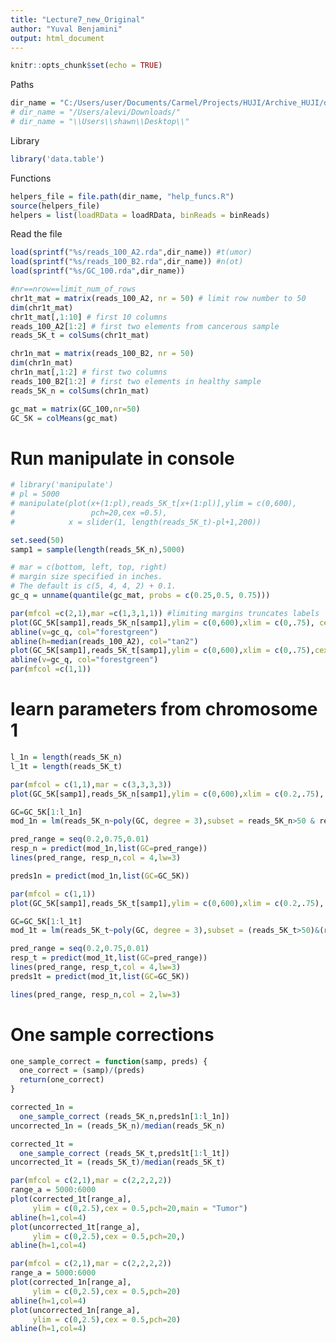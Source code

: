 ```yaml
---
title: "Lecture7_new_Original"
author: "Yuval Benjamini"
output: html_document
---
```


```r
knitr::opts_chunk$set(echo = TRUE)
```

Paths
```r
dir_name = "C:/Users/user/Documents/Carmel/Projects/HUJI/Archive_HUJI/data-analysis-genomics/data"
# dir_name = "/Users/alevi/Downloads/"
# dir_name = "\\Users\\shawn\\Desktop\\"
```

Library
```r
library('data.table')
```
Functions
```r
helpers_file = file.path(dir_name, "help_funcs.R")
source(helpers_file)
helpers = list(loadRData = loadRData, binReads = binReads)
```

Read the file

```r
load(sprintf("%s/reads_100_A2.rda",dir_name)) #t(umor)
load(sprintf("%s/reads_100_B2.rda",dir_name)) #n(ot)
load(sprintf("%s/GC_100.rda",dir_name))
```

```r
#nr==nrow==limit_num_of_rows
chr1t_mat = matrix(reads_100_A2, nr = 50) # limit row number to 50
dim(chr1t_mat)
chr1t_mat[,1:10] # first 10 columns
reads_100_A2[1:2] # first two elements from cancerous sample
reads_5K_t = colSums(chr1t_mat) 
```

```r
chr1n_mat = matrix(reads_100_B2, nr = 50)
dim(chr1n_mat)
chr1n_mat[,1:2] # first two columns
reads_100_B2[1:2] # first two elements in healthy sample
reads_5K_n = colSums(chr1n_mat)
```


```r
gc_mat = matrix(GC_100,nr=50)
GC_5K = colMeans(gc_mat)
```

# Run manipulate in console
```r
# library('manipulate')
# pl = 5000
# manipulate(plot(x+(1:pl),reads_5K_t[x+(1:pl)],ylim = c(0,600),
#                 pch=20,cex =0.5), 
#            x = slider(1, length(reads_5K_t)-pl+1,200))
```



```r
set.seed(50)
samp1 = sample(length(reads_5K_n),5000)

# mar = c(bottom, left, top, right)
# margin size specified in inches.
# The default is c(5, 4, 4, 2) + 0.1.
gc_q = unname(quantile(gc_mat, probs = c(0.25,0.5, 0.75)))

par(mfcol =c(2,1),mar =c(1,3,1,1)) #limiting margins truncates labels
plot(GC_5K[samp1],reads_5K_n[samp1],ylim = c(0,600),xlim = c(0,.75), cex = 0.4, pch=20, ylab="Healthy Reads", xlab="GC (%)")
abline(v=gc_q, col="forestgreen")
abline(h=median(reads_100_A2), col="tan2")
plot(GC_5K[samp1],reads_5K_t[samp1],ylim = c(0,600),xlim = c(0,.75),cex = 0.4, pch=20,  ylab="Tumor Reads")
abline(v=gc_q, col="forestgreen")
par(mfcol =c(1,1))

```


# learn parameters from chromosome 1

```r
l_1n = length(reads_5K_n)
l_1t = length(reads_5K_t)

par(mfcol = c(1,1),mar = c(3,3,3,3))
plot(GC_5K[samp1],reads_5K_n[samp1],ylim = c(0,600),xlim = c(0.2,.75), cex = 0.5, pch=20)

GC=GC_5K[1:l_1n]
mod_1n = lm(reads_5K_n~poly(GC, degree = 3),subset = reads_5K_n>50 & reads_5K_n<600 )

pred_range = seq(0.2,0.75,0.01)
resp_n = predict(mod_1n,list(GC=pred_range))
lines(pred_range, resp_n,col = 4,lw=3)

```





```r
preds1n = predict(mod_1n,list(GC=GC_5K))

```





```r
par(mfcol = c(1,1))
plot(GC_5K[samp1],reads_5K_t[samp1],ylim = c(0,600),xlim = c(0.2,.75), cex = 0.5, pch=20)

GC=GC_5K[1:l_1t]
mod_1t = lm(reads_5K_t~poly(GC, degree = 3),subset = (reads_5K_t>50)&(reads_5K_t<500))

pred_range = seq(0.2,0.75,0.01)
resp_t = predict(mod_1t,list(GC=pred_range))
lines(pred_range, resp_t,col = 4,lw=3)
preds1t = predict(mod_1t,list(GC=GC_5K))

lines(pred_range, resp_n,col = 2,lw=3)

```



# One sample corrections

```r
one_sample_correct = function(samp, preds) {
  one_correct = (samp)/(preds)
  return(one_correct)
}

```



```r
corrected_1n = 
  one_sample_correct (reads_5K_n,preds1n[1:l_1n])
uncorrected_1n = (reads_5K_n)/median(reads_5K_n) 

corrected_1t = 
  one_sample_correct (reads_5K_t,preds1t[1:l_1t])
uncorrected_1t = (reads_5K_t)/median(reads_5K_t) 
```





```r
par(mfcol = c(2,1),mar = c(2,2,2,2))
range_a = 5000:6000
plot(corrected_1t[range_a],
     ylim = c(0,2.5),cex = 0.5,pch=20,main = "Tumor")
abline(h=1,col=4)
plot(uncorrected_1t[range_a],
     ylim = c(0,2.5),cex = 0.5,pch=20,)
abline(h=1,col=4)

```





```r
par(mfcol = c(2,1),mar = c(2,2,2,2))
range_a = 5000:6000
plot(corrected_1n[range_a],
     ylim = c(0,2.5),cex = 0.5,pch=20)
abline(h=1,col=4)
plot(uncorrected_1n[range_a],
     ylim = c(0,2.5),cex = 0.5,pch=20)
abline(h=1,col=4)

```







```r


```






